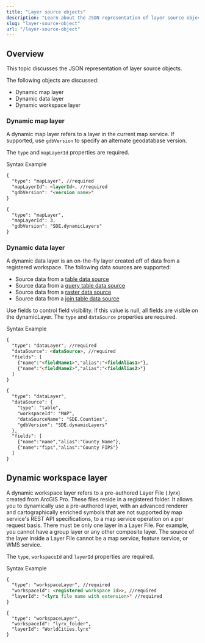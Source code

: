 ```yaml
---
title: "Layer source objects"
description: "Learn about the JSON representation of layer source objects."
slug: "layer-source-object"
url: "/layer-source-object"
---
```


## Overview

This topic discusses the JSON representation of layer source objects.

The following objects are discussed:

* Dynamic map layer
* Dynamic data layer
* Dynamic workspace layer

### Dynamic map layer

A dynamic map layer refers to a layer in the current map service. If supported, use `gdbVersion` to specify an alternate geodatabase version.

<Note>

The `type` and `mapLayerId` properties are required.

</Note>

<Tabs>

<TabNav>
  <TabTitle>Syntax</TabTitle>
  <TabTitle>Example</TabTitle>
</TabNav>

<Tab>

  ```markdown
  {
    "type": "mapLayer", //required
    "mapLayerId": <layerId>, //required
    "gdbVersion": "<version name>"
  }
  ```
</Tab>

<Tab>

  ```markdown
  {
    "type": "mapLayer",
    "mapLayerId": 3,
    "gdbVersion": "SDE.dynamicLayers"
  }
  ```
</Tab>

</Tabs>

### Dynamic data layer

A dynamic data layer is an on-the-fly layer created off of data from a registered workspace. The following data sources are supported:

* Source data from a [table data source](/data-source-object/#table-data-source)
* Source data from a [query table data source](/data-source-object/#query-table-data-source)
* Source data from a [raster data source](/data-source-object/#raster-data-source)
* Source data from a [join table data source](/data-source-object/#join-table-data-source)

<Note>

Use fields to control field visibility. If this value is null, all fields are visible on the dynamicLayer. The `type` and `dataSource` properties are required.

</Note>

<Tabs>

<TabNav>
  <TabTitle>Syntax</TabTitle>
  <TabTitle>Example</TabTitle>
</TabNav>

<Tab>

  ```markdown
  {
    "type": "dataLayer", //required
    "dataSource": <dataSource>, //required
    "fields": [
      {"name":"<fieldName1>","alias":"<fieldAlias1>"},
      {"name":"<fieldName2>","alias":"<fieldAlias2>"}
    ]
  }
  ```
</Tab>

<Tab>

  ```markdown
  {
    "type": "dataLayer",
    "dataSource": {
      "type": "table",
      "workspaceId": "MAP",
      "dataSourceName": "SDE.Counties",
      "gdbVersion": "SDE.dynamicLayers"
    },
    "fields": [
      {"name":"name","alias":"County Name"},
      {"name":"fips","alias":"County FIPS"}
    ]
  }
  ```
</Tab>

</Tabs>

## Dynamic workspace layer

A dynamic workspace layer refers to a pre-authored Layer File (.lyrx) created from ArcGIS Pro. These files reside in a registered folder. It allows you to dynamically use a pre-authored layer, with an advanced renderer and cartographically enriched symbols that are not supported by map service's REST API specifications, to a map service operation on a per request basis. There must be only one layer in a Layer File. For example, you cannot have a group layer or any other composite layer. The source of the layer inside a Layer File cannot be a map service, feature service, or WMS service.

<Note>

The `type`, `workspaceId` and `layerId` properties are required.

</Note>

<Tabs>

<TabNav>
  <TabTitle>Syntax</TabTitle>
  <TabTitle>Example</TabTitle>
</TabNav>

<Tab>

  ```markdown
  {
    "type": "workspaceLayer", //required
    "workspaceId": <registered workspace id>>, //required
    "layerId": "<lyrx file name with extension>" //required
  }
  ```
</Tab>

<Tab>

  ```other
  {
    "type": "workspaceLayer",
    "workspaceId": "lyrx_folder",
    "layerId": "WorldCities.lyrx"
  }
  ```
</Tab>

</Tabs>
